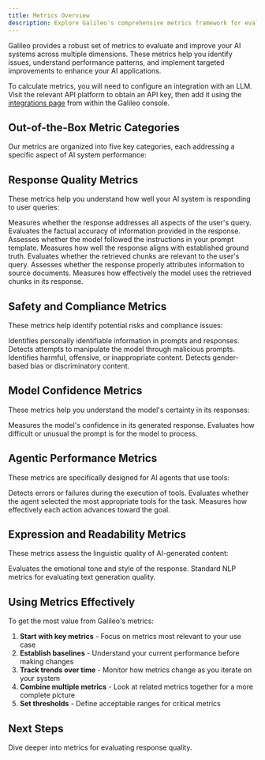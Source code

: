 ```yaml
---
title: Metrics Overview
description: Explore Galileo's comprehensive metrics framework for evaluating and improving AI system performance across multiple dimensions.
---
```




<script>
  {`
  function highlightSection() {
    // Remove any existing highlights
    const prevHighlight = document.querySelector('.section-highlight');
    if (prevHighlight) {
      prevHighlight.classList.remove('section-highlight');
    }

    // If we have a hash, find and highlight the section
    if (window.location.hash) {
      const targetSection = document.querySelector(window.location.hash);
      if (targetSection) {
        targetSection.classList.add('section-highlight');
        // Ensure smooth scroll
        targetSection.scrollIntoView({ behavior: 'smooth', block: 'start' });
      }
    }
  }

  // Run on page load and when hash changes
  if (typeof window !== 'undefined') {
    window.addEventListener('load', highlightSection);
    window.addEventListener('hashchange', highlightSection);
  }
`}
</script>

<style>
  {`
  .section-highlight {
    position: relative;
    background: #4a2ff911;
    padding: 24px;
    margin: -24px;
    border-radius: 8px;
    border-left: 4px solid #4a2ff9;
    animation: flashHighlight 2s ease-out;
  }

  @keyframes flashHighlight {
    0% { background: #4a2ff933; }
    100% { background: #4a2ff911; }
  }
`}
</style>

Galileo provides a robust set of metrics to evaluate and improve your AI systems across multiple dimensions. These metrics help you identify issues, understand performance patterns, and implement targeted improvements to enhance your AI applications.

To calculate metrics, you will need to configure an integration with an LLM. Visit the relevant API platform to obtain an API key, then add it using the [integrations page](https://app.galileo.ai/settings/integrations) from within the Galileo console.

## Out-of-the-Box Metric Categories

Our metrics are organized into five key categories, each addressing a specific aspect of AI system performance:

  <MetricCategories />

## Response Quality Metrics

These metrics help you understand how well your AI system is responding to user queries:

<CardGroup cols={2}>
  <Card title="Completeness" href="/concepts/metrics/response-quality/completeness">
    Measures whether the response addresses all aspects of the user's query.

</Card>
  <Card title="Correctness" href="/concepts/metrics/response-quality/correctness">
    Evaluates the factual accuracy of information provided in the response.

</Card>
  <Card title="Instruction Adherence" href="/concepts/metrics/response-quality/instruction-adherence">
    Assesses whether the model followed the instructions in your prompt template.

</Card>
  <Card title="Ground Truth Adherence" href="/concepts/metrics/response-quality/ground-truth-adherence">
    Measures how well the response aligns with established ground truth.

</Card>
  <Card title="Chunk Relevance" href="/concepts/metrics/response-quality/chunk-relevance">
    Evaluates whether the retrieved chunks are relevant to the user's query.

</Card>
  <Card title="Chunk Attribution" href="/concepts/metrics/response-quality/chunk-attribution">
    Assesses whether the response properly attributes information to source documents.

</Card>
  <Card title="Chunk Utilization" href="/concepts/metrics/response-quality/chunk-utilization">
    Measures how effectively the model uses the retrieved chunks in its response.

</Card>
</CardGroup>

## Safety and Compliance Metrics

These metrics help identify potential risks and compliance issues:

<CardGroup cols={2}>
  <Card title="PII Detection" href="/concepts/metrics/safety-and-compliance/pii">
    Identifies personally identifiable information in prompts and responses.

</Card>
  <Card title="Prompt Injection" href="/concepts/metrics/safety-and-compliance/prompt-injection">
    Detects attempts to manipulate the model through malicious prompts.

</Card>
  <Card title="Toxicity" href="/concepts/metrics/safety-and-compliance/toxicity">
    Identifies harmful, offensive, or inappropriate content.

</Card>
  <Card title="Sexism" href="/concepts/metrics/safety-and-compliance/sexism">
    Detects gender-based bias or discriminatory content.

</Card>
</CardGroup>

## Model Confidence Metrics

These metrics help you understand the model's certainty in its responses:

<CardGroup cols={2}>
  <Card title="Uncertainty" href="/concepts/metrics/model-confidence/uncertainty">
    Measures the model's confidence in its generated response.

</Card>
  <Card title="Prompt Perplexity" href="/concepts/metrics/model-confidence/prompt-perplexity">
    Evaluates how difficult or unusual the prompt is for the model to process.

</Card>
</CardGroup>

## Agentic Performance Metrics

These metrics are specifically designed for AI agents that use tools:

<CardGroup cols={2}>
  <Card title="Tool Error" href="/concepts/metrics/agentic/tool-error">
    Detects errors or failures during the execution of tools.

</Card>
  <Card title="Tool Selection Quality" href="/concepts/metrics/agentic/tool-selection-quality">
    Evaluates whether the agent selected the most appropriate tools for the task.

</Card>
  <Card title="Action Advancement" href="/concepts/metrics/agentic/action-advancement">
    Measures how effectively each action advances toward the goal.

</Card>
</CardGroup>

## Expression and Readability Metrics

These metrics assess the linguistic quality of AI-generated content:

<CardGroup cols={2}>
  <Card title="Tone" href="/concepts/metrics/expression-and-readability/tone">
    Evaluates the emotional tone and style of the response.

</Card>
  <Card title="BLEU & ROUGE" href="/concepts/metrics/expression-and-readability/bleu-and-rouge">
    Standard NLP metrics for evaluating text generation quality.

</Card>
</CardGroup>

## Using Metrics Effectively

To get the most value from Galileo's metrics:

1. **Start with key metrics** - Focus on metrics most relevant to your use case
2. **Establish baselines** - Understand your current performance before making changes
3. **Track trends over time** - Monitor how metrics change as you iterate on your system
4. **Combine multiple metrics** - Look at related metrics together for a more complete picture
5. **Set thresholds** - Define acceptable ranges for critical metrics

## Next Steps

<CardGroup cols={2}>
  <Card title="Explore Response Quality" href="/concepts/metrics/response-quality/instruction-adherence">
    Dive deeper into metrics for evaluating response quality.

</Card>
</CardGroup>
